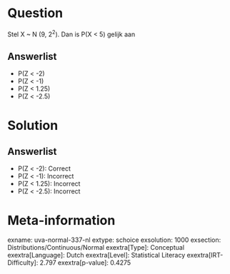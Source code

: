 Question
========

Stel X \~ N (9, 2^2^). Dan is P(X \< 5) gelijk aan

Answerlist
----------

* P(Z < -2)
* P(Z < -1)
* P(Z < 1.25)
* P(Z < -2.5)

Solution
========

Answerlist
----------

* P(Z < -2): Correct
* P(Z < -1): Incorrect
* P(Z < 1.25): Incorrect
* P(Z < -2.5): Incorrect

Meta-information
================
exname: uva-normal-337-nl
extype: schoice
exsolution: 1000
exsection: Distributions/Continuous/Normal
exextra[Type]: Conceptual
exextra[Language]: Dutch
exextra[Level]: Statistical Literacy
exextra[IRT-Difficulty]: 2.797
exextra[p-value]: 0.4275
